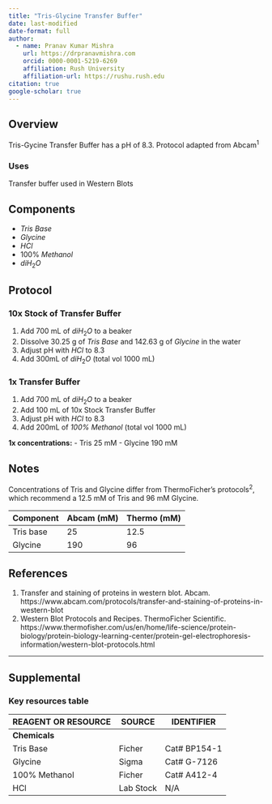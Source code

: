 ```yaml
---
title: "Tris-Glycine Transfer Buffer"
date: last-modified
date-format: full
author:
  - name: Pranav Kumar Mishra
    url: https://drpranavmishra.com
    orcid: 0000-0001-5219-6269 
    affiliation: Rush University
    affiliation-url: https://rushu.rush.edu 
citation: true
google-scholar: true
---
```



## Overview
Tris-Gycine Transfer Buffer has a pH of 8.3. Protocol adapted from Abcam<sup>1</sup>

### Uses
Transfer buffer used in Western Blots

## Components
- *Tris Base*
- *Glycine*
- $HCl$
- 100% *Methanol*
- $diH_2O$

## Protocol

### 10x Stock of Transfer Buffer
1. Add 700 mL of $diH_2O$ to a beaker
2. Dissolve 30.25 g of *Tris Base* and 142.63 g of *Glycine* in the water
3. Adjust pH with $HCl$ to 8.3
4. Add 300mL of $diH_2O$ (total vol 1000 mL)

### 1x Transfer Buffer
1. Add 700 mL of $diH_2O$ to a beaker
2. Add 100 mL of 10x Stock Transfer Buffer
3. Adjust pH with $HCl$ to 8.3
4. Add 200mL of *100% Methanol* (total vol 1000 mL)


**1x concentrations:**
- Tris 25 mM
- Glycine 190 mM

## Notes

Concentrations of Tris and Glycine differ from ThermoFicher's protocols<sup>2</sup>, which recommend a 12.5 mM of Tris and 96 mM Glycine.


| Component 	| Abcam (mM) 	| Thermo (mM) 	|
|-----------	|------------	|-------------	|
| Tris base 	| 25         	| 12.5        	|
| Glycine   	| 190        	| 96          	|

## References
1. Transfer and staining of proteins in western blot. Abcam. https://www.abcam.com/protocols/transfer-and-staining-of-proteins-in-western-blot
2. Western Blot Protocols and Recipes. ThermoFicher Scientific. https://www.thermofisher.com/us/en/home/life-science/protein-biology/protein-biology-learning-center/protein-gel-electrophoresis-information/western-blot-protocols.html



---

## Supplemental

### Key resources table

| REAGENT OR RESOURCE | SOURCE    | IDENTIFIER   |
|---------------------|-----------|--------------|
| **Chemicals**       |           |              |
| Tris Base           | Ficher    | Cat# BP154-1 |
| Glycine             | Sigma     | Cat# G-7126  |
| 100% Methanol       | Ficher    | Cat# A412-4  |
| HCl                 | Lab Stock | N/A          |